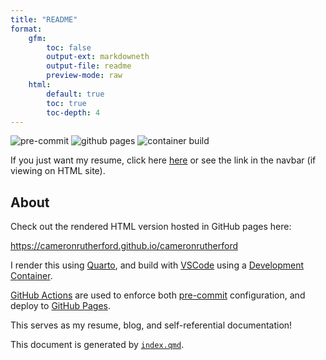```yaml
---
title: "README"
format:
    gfm:
        toc: false
        output-ext: markdowneth
        output-file: readme
        preview-mode: raw
    html:
        default: true
        toc: true
        toc-depth: 4
---
```


![pre-commit](https://github.com/cameronrutherford/cameronrutherford/actions/workflows/pre-commit.yml/badge.svg)
![github pages](https://github.com/cameronrutherford/cameronrutherford/actions/workflows/publish.yml/badge.svg)
![container build](https://github.com/cameronrutherford/cameronrutherford/actions/workflows/dev-container-build.yml/badge.svg)

If you just want my resume, click here [here](https://cameronrutherford.github.io/cameronrutherford/quarto/resume.html) or see the link in the navbar (if viewing on HTML site).

## About

Check out the rendered HTML version hosted in GitHub pages here:

[https://cameronrutherford.github.io/cameronrutherford](https://cameronrutherford.github.io/cameronrutherford)

I render this using [Quarto](https://quarto.org/), and build with [VSCode](https://vscode.dev/) using a [Development Container](https://containers.dev/).

[GitHub Actions](https://github.com/features/actions) are used to enforce both [pre-commit](https://pre-commit.com/) configuration, and deploy to [GitHub Pages](https://pages.github.com/).

This serves as my resume, blog, and self-referential documentation!

This document is generated by [`index.qmd`](index.qmd).
